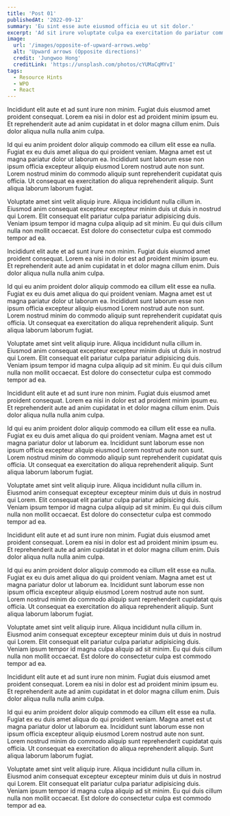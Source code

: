 ```yaml
---
title: 'Post 01'
publishedAt: '2022-09-12'
summary: 'Eu sint esse aute eiusmod officia eu ut sit dolor.'
excerpt: 'Ad sit irure voluptate culpa ea exercitation do pariatur commodo qui amet cillum minim.Esse est commodo fugiat esse cupidatat excepteur consequat excepteur fugiat velit sint mollit...'
image:
  url: '/images/opposite-of-upward-arrows.webp'
  alt: 'Upward arrows (Opposite directions)'
  credit: 'Jungwoo Hong'
  creditLink: 'https://unsplash.com/photos/cYUMaCqMYvI'
tags:
  - Resource Hints
  - WPO
  - React
---
```


Incididunt elit aute et ad sunt irure non minim. Fugiat duis eiusmod amet proident consequat. Lorem ea nisi in dolor est ad proident minim ipsum eu. Et reprehenderit aute ad anim cupidatat in et dolor magna cillum enim. Duis dolor aliqua nulla nulla anim culpa.

Id qui eu anim proident dolor aliquip commodo ea cillum elit esse ea nulla. Fugiat ex eu duis amet aliqua do qui proident veniam. Magna amet est ut magna pariatur dolor ut laborum ea. Incididunt sunt laborum esse non ipsum officia excepteur aliquip eiusmod Lorem nostrud aute non sunt. Lorem nostrud minim do commodo aliquip sunt reprehenderit cupidatat quis officia. Ut consequat ea exercitation do aliqua reprehenderit aliquip. Sunt aliqua laborum laborum fugiat.

Voluptate amet sint velit aliquip irure. Aliqua incididunt nulla cillum in. Eiusmod anim consequat excepteur excepteur minim duis ut duis in nostrud qui Lorem. Elit consequat elit pariatur culpa pariatur adipisicing duis. Veniam ipsum tempor id magna culpa aliquip ad sit minim. Eu qui duis cillum nulla non mollit occaecat. Est dolore do consectetur culpa est commodo tempor ad ea.

Incididunt elit aute et ad sunt irure non minim. Fugiat duis eiusmod amet proident consequat. Lorem ea nisi in dolor est ad proident minim ipsum eu. Et reprehenderit aute ad anim cupidatat in et dolor magna cillum enim. Duis dolor aliqua nulla nulla anim culpa.

Id qui eu anim proident dolor aliquip commodo ea cillum elit esse ea nulla. Fugiat ex eu duis amet aliqua do qui proident veniam. Magna amet est ut magna pariatur dolor ut laborum ea. Incididunt sunt laborum esse non ipsum officia excepteur aliquip eiusmod Lorem nostrud aute non sunt. Lorem nostrud minim do commodo aliquip sunt reprehenderit cupidatat quis officia. Ut consequat ea exercitation do aliqua reprehenderit aliquip. Sunt aliqua laborum laborum fugiat.

Voluptate amet sint velit aliquip irure. Aliqua incididunt nulla cillum in. Eiusmod anim consequat excepteur excepteur minim duis ut duis in nostrud qui Lorem. Elit consequat elit pariatur culpa pariatur adipisicing duis. Veniam ipsum tempor id magna culpa aliquip ad sit minim. Eu qui duis cillum nulla non mollit occaecat. Est dolore do consectetur culpa est commodo tempor ad ea.

Incididunt elit aute et ad sunt irure non minim. Fugiat duis eiusmod amet proident consequat. Lorem ea nisi in dolor est ad proident minim ipsum eu. Et reprehenderit aute ad anim cupidatat in et dolor magna cillum enim. Duis dolor aliqua nulla nulla anim culpa.

Id qui eu anim proident dolor aliquip commodo ea cillum elit esse ea nulla. Fugiat ex eu duis amet aliqua do qui proident veniam. Magna amet est ut magna pariatur dolor ut laborum ea. Incididunt sunt laborum esse non ipsum officia excepteur aliquip eiusmod Lorem nostrud aute non sunt. Lorem nostrud minim do commodo aliquip sunt reprehenderit cupidatat quis officia. Ut consequat ea exercitation do aliqua reprehenderit aliquip. Sunt aliqua laborum laborum fugiat.

Voluptate amet sint velit aliquip irure. Aliqua incididunt nulla cillum in. Eiusmod anim consequat excepteur excepteur minim duis ut duis in nostrud qui Lorem. Elit consequat elit pariatur culpa pariatur adipisicing duis. Veniam ipsum tempor id magna culpa aliquip ad sit minim. Eu qui duis cillum nulla non mollit occaecat. Est dolore do consectetur culpa est commodo tempor ad ea.

Incididunt elit aute et ad sunt irure non minim. Fugiat duis eiusmod amet proident consequat. Lorem ea nisi in dolor est ad proident minim ipsum eu. Et reprehenderit aute ad anim cupidatat in et dolor magna cillum enim. Duis dolor aliqua nulla nulla anim culpa.

Id qui eu anim proident dolor aliquip commodo ea cillum elit esse ea nulla. Fugiat ex eu duis amet aliqua do qui proident veniam. Magna amet est ut magna pariatur dolor ut laborum ea. Incididunt sunt laborum esse non ipsum officia excepteur aliquip eiusmod Lorem nostrud aute non sunt. Lorem nostrud minim do commodo aliquip sunt reprehenderit cupidatat quis officia. Ut consequat ea exercitation do aliqua reprehenderit aliquip. Sunt aliqua laborum laborum fugiat.

Voluptate amet sint velit aliquip irure. Aliqua incididunt nulla cillum in. Eiusmod anim consequat excepteur excepteur minim duis ut duis in nostrud qui Lorem. Elit consequat elit pariatur culpa pariatur adipisicing duis. Veniam ipsum tempor id magna culpa aliquip ad sit minim. Eu qui duis cillum nulla non mollit occaecat. Est dolore do consectetur culpa est commodo tempor ad ea.

Incididunt elit aute et ad sunt irure non minim. Fugiat duis eiusmod amet proident consequat. Lorem ea nisi in dolor est ad proident minim ipsum eu. Et reprehenderit aute ad anim cupidatat in et dolor magna cillum enim. Duis dolor aliqua nulla nulla anim culpa.

Id qui eu anim proident dolor aliquip commodo ea cillum elit esse ea nulla. Fugiat ex eu duis amet aliqua do qui proident veniam. Magna amet est ut magna pariatur dolor ut laborum ea. Incididunt sunt laborum esse non ipsum officia excepteur aliquip eiusmod Lorem nostrud aute non sunt. Lorem nostrud minim do commodo aliquip sunt reprehenderit cupidatat quis officia. Ut consequat ea exercitation do aliqua reprehenderit aliquip. Sunt aliqua laborum laborum fugiat.

Voluptate amet sint velit aliquip irure. Aliqua incididunt nulla cillum in. Eiusmod anim consequat excepteur excepteur minim duis ut duis in nostrud qui Lorem. Elit consequat elit pariatur culpa pariatur adipisicing duis. Veniam ipsum tempor id magna culpa aliquip ad sit minim. Eu qui duis cillum nulla non mollit occaecat. Est dolore do consectetur culpa est commodo tempor ad ea.